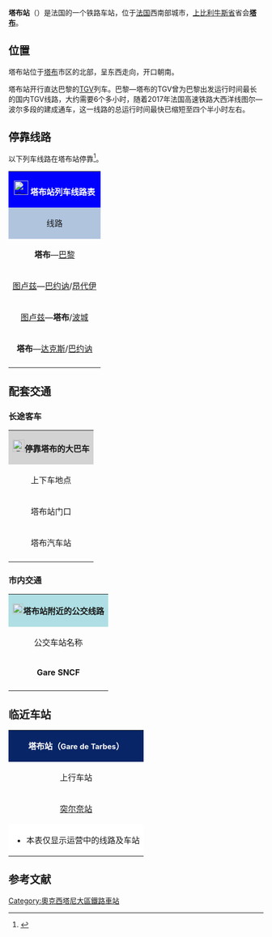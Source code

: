 {{Infobox station
|name          = [[File:Sncf-logo.svg|32x32px]]塔布站<br />Gare de Tarbes
|image         = File:塔布站.jpg
|image_caption = 塔布站外景（2013年11月）
| address       = {{FRA}}[[上比利牛斯省|上比利牛斯省]][[塔布|塔布]]
| latd          = 43
| latm          = 14
| lats          = 25
| latNS         = N
| longd         = 0
| longm         = 04
| longs         = 10
| longEW        = E
| operator = [[File:Sncf-logo.svg|32x32px]]
| coordinates_display = yes
| iso_region    = FR
| line          = 
* [[图卢兹－巴约讷铁路|图卢兹－巴约讷铁路]]
* {{link-fr|莫桑克斯－巴涅尔德比格尔铁路|Ligne de Morcenx à Bagnères-de-Bigorre}}（塔布段已关闭）
|platform      = 3
|tracks = 5
|opened        = 1859年9月24日
| elevation = 261米
| rebuilt = 1967年7月20日
| status = 使用中
| closed        = 
| passengers= 458,373人次<ref>{{Cite web|url=https://ressources.data.sncf.com/explore/dataset/frequentation-gares/?sort=voyageurs_2016&q=tarbes|title=Fréquentation en gares|accessdate=2016-11-13|author=SNCF|date=|language=法语|publisher=SNCF Open Data|archive-date=2018-01-18|archive-url=https://web.archive.org/web/20180118064728/https://ressources.data.sncf.com/explore/dataset/frequentation-gares/?sort=voyageurs_2016&q=tarbes|dead-url=no}}</ref>
| pass_year= 2016年
| station_type = 客运车站，兼办货运业务
| connections = 
*{{link-fr|塔布城市公共交通|Alezan Bus}}
*上比利牛斯省城际客运
*Eurolines
*Isilines
| route_map =
| map_locator   = 
| note =
}}

'''塔布站'''（{{lang-fr|Gare de Tarbes}}）是法国的一个铁路车站，位于[[法国|法国]]西南部城市，[[上比利牛斯省|上比利牛斯省]]省会'''[[塔布|塔布]]'''。

==位置==

塔布站位于[[塔布|塔布]]市区的北部，呈东西走向，开口朝南。

塔布站开行直达巴黎的[[TGV|TGV]]列车。巴黎—塔布的TGV曾为巴黎出发运行时间最长的国内TGV线路，大约需要6个多小时，随着2017年法国高速铁路大西洋线图尔—波尔多段的建成通车，这一线路的总运行时间最快已缩短至四个半小时左右。

==停靠线路==

以下列车线路在塔布站停靠<ref>{{Cite web|url=http://www.sncf.com/fr/gare/horaires/tarbes|title=塔布站实时列车时刻表|accessdate=2016-03-31|author=SNCF|date=|language=法语|publisher=SNCF|archive-date=2018-01-27|archive-url=https://web.archive.org/web/20180127195547/http://www.sncf.com/fr/gare/horaires/tarbes|dead-url=no}}</ref>。
{| class="wikitable mw-collapsible" 
|colspan="5" style="background:#0000FF" align="center" |[[File:Sncf-logo.svg|28x28px]] <font color=#FFFFFF>'''塔布站列车线路表'''</font>
|-
!style="background:#B0C4DE"| 线路
!style="background:#B0C4DE"|车种
!style="background:#B0C4DE"|上一站
!style="background:#B0C4DE"|下一站
!style="background:#B0C4DE"|大致运行频率{{noteTag|name=noteA}}
|-
|'''塔布'''—[[巴黎蒙帕纳斯站|巴黎]]
|align="center"|'''[[TGV|TGV]]'''
|（起点）
|[[卢尔德站|卢尔德]]
|每天4趟左右
|-
|[[图卢兹马塔比奥站|图卢兹]]—[[巴约讷站|巴约讷]]/[[昂代伊站|昂代伊]]
|align="center"|'''[[法国城际列车|INTERCITÉS]]'''
|[[图卢兹马塔比奥站|图卢兹]]/[[蒙特雷若-古尔当波利尼昂站|蒙特雷若]]/[[圣戈当斯站|圣戈当斯]]
|[[卢尔德站|卢尔德]]
|每天5趟左右
|-
|[[图卢兹马塔比奥站|图卢兹]]—'''塔布'''/[[波城站|波城]]
|rowspan="2" align="center"|'''[[法国大区列车|TER]]'''
|[[突尔奈站|突尔奈]]/拉讷藏
|（终点）/[[乌孙站|乌孙]]/[[卢尔德站|卢尔德]]
|每天8趟左右
|-
|'''塔布'''—[[达克斯站|达克斯]]/[[巴约讷站|巴约讷]]
|（起点）
|[[乌孙站|乌孙]]
|每天1~2趟
|-
|colspan="5" style="background:#FFFFFF"|{{noteFoot|1=
{{noteTag|name=noteA|1=在本栏中，往返1次为"1趟"；除特别标明外，其数据仅工作日有效，周末及节假日列车数量可能会减少}}
}}
|}

==配套交通==
===长途客车===

{| class="wikitable mw-collapsible" 
|colspan="3" align="center" style="background:#D3D3D3" |[[File:BSicon_BUS.svg|24x24px]]'''停靠塔布的大巴车'''
|-
!align="center" |上下车地点
!align="center" |运营单位
!align="center" |主要目的地{{noteTag|name=noteA}}
|-
| rowspan="4" align="center" |塔布站门口
|align="center" |Eurolines
|[[尼斯|尼斯]]（''可联程中转前往欧洲各地''）
|-
|align="center" |Isilines
|[[图卢兹|图卢兹]]、[[巴约讷站|巴约讷]]、[[纳博讷站|纳博讷]]
|-
|align="center" |南部-比利牛斯城际客运<br>Car Midi-Pyrénées
|[[蒙德马桑|蒙德马桑]]、[[欧什|欧什]]、[[圣拉里苏朗_(上比利牛斯省)|圣拉里苏朗]]{{noteTag|name=noteB}}
|-
|align="center" |[[SNCF|SNCF]]
|（''当某条铁路线施工或罢工时，SNCF可能会提供途径该线路沿途站点的大巴车''{{noteTag|name=noteB}}）
|-
|align="center" rowspan="2"|塔布汽车站{{noteTag|name=noteD}}
|align="center" |Flixbus
|[[图卢兹|图卢兹]]、[[蒙彼利埃|蒙彼利埃]]、[[巴约讷站|巴约讷]]、[[比亚里茨|比亚里茨]]
|-
|align="center" |上比利牛斯省城际客运<br>[https://web.archive.org/web/20161117214852/http://www.transports-maligne.fr/docs/Carte_DEF.pdf Maligne]
|[[巴雷热|巴雷热]]、{{link-fr|卡瓦尔尼-热德尔|Gavarnie-Gèdre (Hautes-Pyrénées)}}、[[卡斯泰尔诺里维埃巴斯|卡斯泰尔诺里下河]]、[[圣拉里苏朗_(上比利牛斯省)|圣拉里苏朗]]{{noteTag|name=noteC}}
|-
|colspan="3" style="background:#FFFFFF"|{{noteFoot|1=
{{noteTag|name=noteA|1=本栏不包括可以联程中转前往的目的地}}
{{noteTag|name=noteB|1=其车票可与SNCF的同线路车票通用}}
{{noteTag|name=noteC|1=部分城际客运线路仅周一至五开行}}
{{noteTag|name=noteD|1=位于塔布市区，从塔布站出发步行大约需要15分钟；也可乘坐公交2路，在Marcadieu站下车步行大约150米即可}}
}}
|}

===市内交通===

{| class="wikitable mw-collapsible" 
|colspan="3" align="center" style="background:#AFDFE4"|[[File:Bus-logo.svg|21x21px]]'''塔布站附近的公交线路'''
|-
!align="center" |公交车站名称
!align="center" |位置
!align="center" |停靠线路{{noteTag|name=noteA}}<ref>{{Cite web|url=http://www.alezan-bus.com/sites/default/files/plan-complet.pdf|title=塔布市区公交线路地图查询|accessdate=2016-06-21|author=Alezanbus（城市公共交通公司）|date=|language=法语|publisher=|deadurl=yes|archiveurl=https://web.archive.org/web/20170520063917/http://www.alezan-bus.com/sites/default/files/plan-complet.pdf|archivedate=2017-05-20}}</ref>
|-
|'''Gare SNCF'''
|塔布站门口
|塔布公交2路、4路、5路和14路
|-
|colspan="3" style="background:#FFFFFF"|{{noteFoot|1=
{{noteTag|name=noteA|1=塔布站每周日晚上开行前往{{link-fr|IUT|Institut universitaire de technologie de Tarbes}}方向的[http://www.alezan-bus.com/sites/default/files/files/Horaires%20bus%20sp%C3%A9ciaux%20dimanche%20soir%20et%20lundi%20matin(7).pdf 专线公交]，其余塔布市区内的公交线路在周日及节假日均停运}}
}}
|}

==临近车站==

{|class="wikitable mw-collapsible" style="margin: 0 auto; width:40em;"
|colspan="3" style="background:#082567" align="center"|<font color=#FFFFFF>'''塔布站（<span style="font-size:11pt;">Gare de Tarbes</span>）'''</font>
|-
!上行车站
!线路
!下行车站
|-
|align="center" |[[突尔奈站|突尔奈站]]
|align="center" |'''[[图卢兹－巴约讷铁路|图卢兹－巴约讷铁路]]'''
|align="center" |[[乌桑站|乌桑站]]
|-
|colspan="3" style="background:#FFFFFF"|
*本表仅显示运营中的线路及车站
|}

== 参考文献 ==
{{Reflist}}

{{法国主要火车站列表}}
[[Category:奧克西塔尼大區鐵路車站|Category:奧克西塔尼大區鐵路車站]]